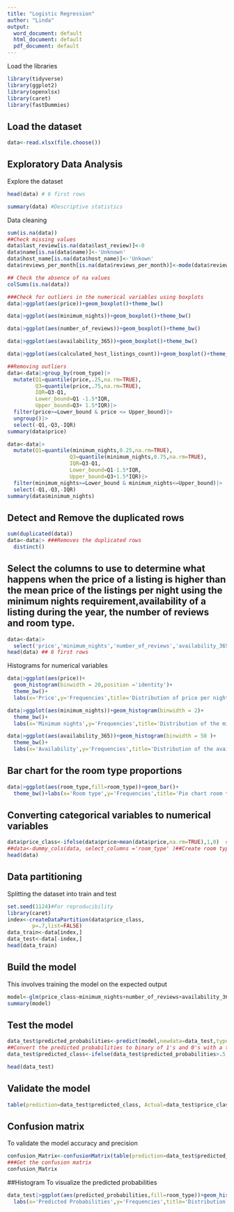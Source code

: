 ---
title: "Logistic Regression"
author: "Linda"
output:
  word_document: default
  html_document: default
  pdf_document: default
---
Load the libraries

```{r, message=FALSE,warning=FALSE}
library(tidyverse)
library(ggplot2)
library(openxlsx)
library(caret)
library(fastDummies)
```

## Load the dataset


```{r}
data<-read.xlsx(file.choose())
```

## Exploratory Data Analysis

Explore the dataset

```{r, echo=TRUE,eval=TRUE}
head(data) # 6 first rows

```
```{r}
summary(data) #Descriptive statistics
```



 Data cleaning
```{r}
sum(is.na(data))
##Check missing values
data$last_review[is.na(data$last_review)]<-0
data$name[is.na(data$name)]<-'Unknown'
data$host_name[is.na(data$host_name)]<-'Unkown'
data$reviews_per_month[is.na(data$reviews_per_month)]<-mode(data$reviews_per_month)[1]
```
```{r}
## Check the absence of na values
colSums(is.na(data))
```
```{r}
###Check for outliers in the numerical variables using boxplots
data|>ggplot(aes(price))+geom_boxplot()+theme_bw()

```
```{r}
data|>ggplot(aes(minimum_nights))+geom_boxplot()+theme_bw()
```
```{r}
data|>ggplot(aes(number_of_reviews))+geom_boxplot()+theme_bw()
```
```{r}
data|>ggplot(aes(availability_365))+geom_boxplot()+theme_bw()
```
```{r}
data|>ggplot(aes(calculated_host_listings_count))+geom_boxplot()+theme_bw()
```
```{r}
##Removing outliers
data<-data|>group_by(room_type)|>
  mutate(Q1=quantile(price,.25,na.rm=TRUE),
         Q3=quantile(price,.75,na.rm=TRUE),
         IQR=Q3-Q1,
         Lower_bound=Q1 -1.5*IQR,
         Upper_bound=Q3+ 1.5*IQR)|>
  filter(price>=Lower_bound & price <= Upper_bound)|>
  ungroup()|>
  select(-Q1,-Q3,-IQR)
summary(data$price)
```
```{r}
data<-data|>
  mutate(Q1=quantile(minimum_nights,0.25,na.rm=TRUE),
                    Q3=quantile(minimum_nights,0.75,na.rm=TRUE),
                    IQR=Q3-Q1,
                    Lower_bound=Q1-1.5*IQR,
                    Upper_bound=Q3+1.5*IQR)|>
  filter(minimum_nights>=Lower_bound & minimum_nights<=Upper_bound)|>
  select(-Q1,-Q3,-IQR)
summary(data$minimum_nights)
```




## Detect and Remove the duplicated rows 
```{r}
sum(duplicated(data))
data<-data|> ###Removes the duplicated rows
  distinct()

```


## Select the columns to use to determine what happens when the price of a listing is higher than the mean price of the listings per night using the minimum nights requirement,availability of a listing during the year, the number of reviews and room type.
```{r}
data<-data|>
  select('price','minimum_nights','number_of_reviews','availability_365','room_type')
head(data) ## 6 first rows
```


Histograms for numerical variables
```{r}
data|>ggplot(aes(price))+
  geom_histogram(binwidth = 20,position ='identity')+
  theme_bw()+
  labs(x='Price',y='Frequencies',title='Distribution of price per night')
```
```{r}
data|>ggplot(aes(minimum_nights))+geom_histogram(binwidth = 2)+
  theme_bw()+
  labs(x='Minimum nights',y='Frequencies',title='Distribution of the minimum nights')
```
```{r}
data|>ggplot(aes(availability_365))+geom_histogram(binwidth = 50 )+
  theme_bw()+
  labs(x='Availability',y='Frequencies',title='Distribution of the availability ')
```
## Bar chart for the room type proportions
```{r}
data|>ggplot(aes(room_type,fill=room_type))+geom_bar()+
  theme_bw()+labs(x='Room type',y='Frequencies',title='Pie chart room type proportion')


```

## Converting categorical variables to numerical variables
```{r}
data$price_class<-ifelse(data$price>mean(data$price,na.rm=TRUE),1,0)  #Add column for converted price values
##data<-dummy_cols(data, select_columns ='room_type' )##Create room type dummy variables
head(data)
```

## Data partitioning
Splitting the dataset into train and test
```{r}
set.seed(1124)#For reproducibility
library(caret)
index<-createDataPartition(data$price_class,
        p=.7,list=FALSE)
data_train<-data[index,]
data_test<-data[-index,]
head(data_train)
```

## Build the model
This involves training the model on the expected output
```{r}
model<-glm(price_class~minimum_nights+number_of_reviews+availability_365+room_type,family=binomial,data=data_train)
summary(model)
```

## Test the model
```{r}
data_test$predicted_probabilities<-predict(model,newdata=data_test,type='response')
##Convert the predicted probabilities to binary of 1's and 0's with a threshold of .5
data_test$predicted_class<-ifelse(data_test$predicted_probabilities>.5,1,0)

head(data_test)

```


## Validate the model
```{r}
table(prediction=data_test$predicted_class, Actual=data_test$price_class)
```

## Confusion matrix 
To validate the model accuracy and precision
```{r}
confusion_Matrix<-confusionMatrix(table(prediction=data_test$predicted_class, Actual=data_test$price_class))
###Get the confusion matrix
confusion_Matrix
```

##Histogram 
To visualize the predicted probabilities
```{r}
data_test|>ggplot(aes(predicted_probabilities,fill=room_type))+geom_histogram(binwidth = .1,alpha=.5)+theme_bw()+
  labs(x='Predicted Probabilities',y='Frequencies',title='Distribution of the predicted probabilities')

```




 
